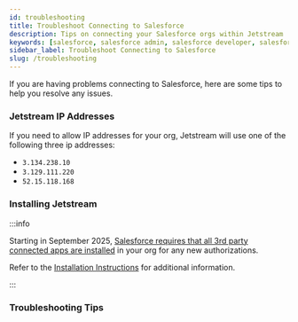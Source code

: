 ```yaml
---
id: troubleshooting
title: Troubleshoot Connecting to Salesforce
description: Tips on connecting your Salesforce orgs within Jetstream
keywords: [salesforce, salesforce admin, salesforce developer, salesforce automation, salesforce workbench]
sidebar_label: Troubleshoot Connecting to Salesforce
slug: /troubleshooting
---
```



If you are having problems connecting to Salesforce, here are some tips to help you resolve any issues.

### Jetstream IP Addresses

If you need to allow IP addresses for your org, Jetstream will use one of the following three ip addresses:

- `3.134.238.10`
- `3.129.111.220`
- `52.15.118.168`

### Installing Jetstream

:::info

Starting in September 2025, [Salesforce requires that all 3rd party connected apps are installed](https://help.salesforce.com/s/articleView?id=005132365&type=1) in your org for any new authorizations.

Refer to the [Installation Instructions](install-connected-app.mdx) for additional information.

:::

### Troubleshooting Tips

<OrgTroubleshootingTable />
